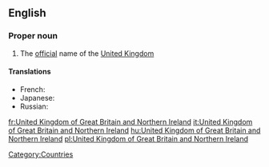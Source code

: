 ==English==
{{wikipedia}}

===Proper noun===
{{en-proper noun|current=[[United]] [[Kingdom]] [[of]] [[Great Britain]] and [[Northern]] [[Ireland]]}}

# The [[official]] name of the [[United Kingdom]]

====Translations====
* French: {{t|fr|Royaume-Uni de Grande-Bretagne et d’Irlande du Nord|m}}
* Japanese: {{t-|ja|グレートブリテンおよび北アイルランド連合王国|tr=Gurēto Buriten oyobi Kita-Airurando rengōōkoku|sc=Jpan}}
* Russian: {{t-|ru|Соединённое Королевство Великобритании и Северной Ирландии|sc=Cyrl}}


[[Category:Countries]]

[[fr:United Kingdom of Great Britain and Northern Ireland]]
[[it:United Kingdom of Great Britain and Northern Ireland]]
[[hu:United Kingdom of Great Britain and Northern Ireland]]
[[pl:United Kingdom of Great Britain and Northern Ireland]]
